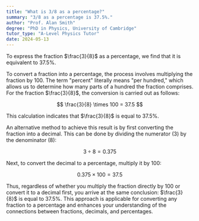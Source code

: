```yaml
---
title: "What is 3/8 as a percentage?"
summary: "3/8 as a percentage is 37.5%."
author: "Prof. Alan Smith"
degree: "PhD in Physics, University of Cambridge"
tutor_type: "A-Level Physics Tutor"
date: 2024-05-13
---
```


To express the fraction $\frac{3}{8}$ as a percentage, we find that it is equivalent to $37.5\%$.

To convert a fraction into a percentage, the process involves multiplying the fraction by $100$. The term "percent" literally means "per hundred," which allows us to determine how many parts of a hundred the fraction comprises. For the fraction $\frac{3}{8}$, the conversion is carried out as follows:

$$
\frac{3}{8} \times 100 = 37.5
$$

This calculation indicates that $\frac{3}{8}$ is equal to $37.5\%$.

An alternative method to achieve this result is by first converting the fraction into a decimal. This can be done by dividing the numerator ($3$) by the denominator ($8$):

$$
3 \div 8 = 0.375
$$

Next, to convert the decimal to a percentage, multiply it by $100$:

$$
0.375 \times 100 = 37.5
$$

Thus, regardless of whether you multiply the fraction directly by $100$ or convert it to a decimal first, you arrive at the same conclusion: $\frac{3}{8}$ is equal to $37.5\%$. This approach is applicable for converting any fraction to a percentage and enhances your understanding of the connections between fractions, decimals, and percentages.
    